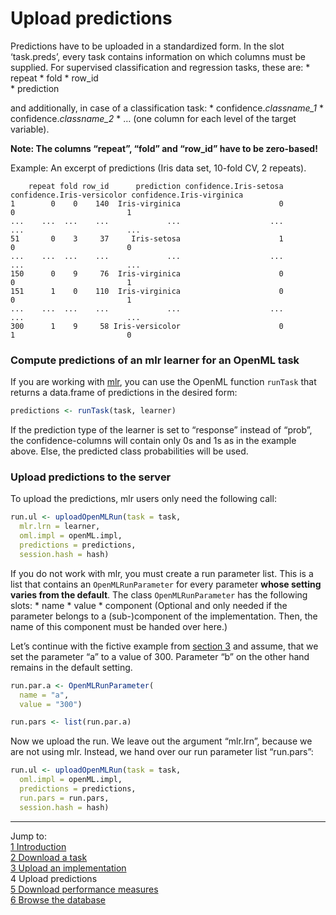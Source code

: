 Upload predictions
==================

Predictions have to be uploaded in a standardized form. In the slot 'task.preds', every task contains information on which columns must be supplied. For supervised classification and regression tasks, these are:
* repeat 
* fold 
* row_id     
* prediction  

and additionally, in case of a classification task:
* confidence.*classname_1* 
* confidence.*classname_2* 
* ... (one column for each level of the target variable).

**Note: The columns "repeat", "fold" and "row_id" have to be zero-based!** 

Example: An excerpt of predictions (Iris data set, 10-fold CV, 2 repeats).

        repeat fold row_id      prediction confidence.Iris-setosa confidence.Iris-versicolor confidence.Iris-virginica  
    1        0    0    140  Iris-virginica                      0                          0                         1  
    ...    ...  ...    ...             ...                    ...                        ...                       ...  
    51       0    3     37     Iris-setosa                      1                          0                         0  
    ...    ...  ...    ...             ...                    ...                        ...                       ...  
    150      0    9     76  Iris-virginica                      0                          0                         1  
    151      1    0    110  Iris-virginica                      0                          0                         1  
    ...    ...  ...    ...             ...                    ...                        ...                       ...  
    300      1    9     58 Iris-versicolor                      0                          1                         0  

### Compute predictions of an mlr learner for an OpenML task
If you are working with [mlr](https://github.com/berndbischl/mlr), you can use the OpenML function `runTask` that returns a data.frame of predictions in the desired form:

```r
predictions <- runTask(task, learner)
```  

If the prediction type of the learner is set to "response" instead of "prob", the confidence-columns will contain only 0s and 1s as in the example above. Else, the predicted class probabilities will be used.

### Upload predictions to the server
To upload the predictions, mlr users only need the following call:
```r
run.ul <- uploadOpenMLRun(task = task, 
  mlr.lrn = learner, 
  oml.impl = openML.impl, 
  predictions = predictions, 
  session.hash = hash)
```

If you do not work with mlr, you must create a run parameter list. This is a list that contains an `OpenMLRunParameter` for every parameter **whose setting varies from the default**. The class `OpenMLRunParameter` has the following slots: 
* name
* value 
* component (Optional and only needed if the parameter belongs to a (sub-)component of the implementation. Then, the name of this component must be handed over here.)

Let's continue with the fictive example from [section 3](3-Upload-an-implementation.md) and assume, that we set the parameter "a" to a value of 300. Parameter "b" on the other hand remains in the default setting. 
```r
run.par.a <- OpenMLRunParameter(
  name = "a", 
  value = "300")  

run.pars <- list(run.par.a)
```

Now we upload the run. We leave out the argument "mlr.lrn", because we are not using mlr. Instead, we hand over our run parameter list "run.pars":
```r
run.ul <- uploadOpenMLRun(task = task, 
  oml.impl = openML.impl, 
  predictions = predictions,
  run.pars = run.pars,
  session.hash = hash)
```

----------------------------------------------------------------------------------------------------------------------
Jump to:    
[1 Introduction](1-Introduction.md)    
[2 Download a task](2-Download-a-task.md)  
[3 Upload an implementation](3-Upload-an-implementation.md)  
4 Upload predictions  
[5 Download performance measures](5-Download-performance-measures.md)  
[6 Browse the database](6-Browse-the-database.md)